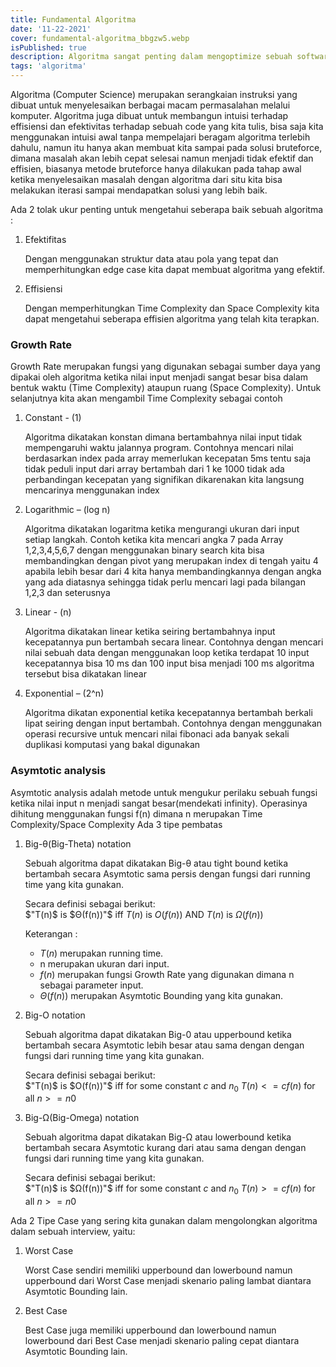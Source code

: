 ```yaml
---
title: Fundamental Algoritma
date: '11-22-2021'
cover: fundamental-algoritma_bbgzw5.webp
isPublished: true
description: Algoritma sangat penting dalam mengoptimize sebuah software dan bahkan dengan membuat algoritma yang lebih baik di beberapa kasus bisa jauh lebih cepat dibandingkan dengan komputer yang lebih powerfull
tags: 'algoritma'
---
```


Algoritma (Computer Science) merupakan serangkaian instruksi yang dibuat untuk menyelesaikan berbagai macam permasalahan melalui komputer.
Algoritma juga dibuat untuk membangun intuisi terhadap effisiensi dan efektivitas terhadap sebuah code yang kita tulis, bisa saja kita menggunakan intuisi awal tanpa mempelajari beragam algoritma terlebih dahulu, namun itu hanya akan membuat kita sampai pada solusi bruteforce, dimana masalah akan lebih cepat selesai namun menjadi tidak efektif dan effisien, biasanya metode bruteforce hanya dilakukan pada tahap awal ketika menyelesaikan masalah dengan algoritma dari situ kita bisa melakukan iterasi sampai mendapatkan solusi yang lebih baik.

Ada 2 tolak ukur penting untuk mengetahui seberapa baik sebuah algoritma :

1. Efektifitas

    Dengan menggunakan struktur data atau pola yang tepat dan memperhitungkan edge case kita dapat membuat algoritma yang efektif.

2. Effisiensi

    Dengan memperhitungkan Time Complexity dan Space Complexity kita dapat mengetahui seberapa effisien algoritma yang telah kita terapkan.

### Growth Rate

Growth Rate merupakan fungsi yang digunakan sebagai sumber daya yang dipakai oleh algoritma ketika nilai input menjadi sangat besar bisa dalam bentuk waktu (Time Complexity) ataupun ruang (Space Complexity). Untuk selanjutnya kita akan mengambil Time Complexity sebagai contoh

1. Constant - (1)

    Algoritma dikatakan konstan dimana bertambahnya nilai input tidak mempengaruhi waktu jalannya program. Contohnya mencari nilai berdasarkan index pada array memerlukan kecepatan 5ms tentu saja tidak peduli input dari array bertambah dari 1 ke 1000 tidak ada perbandingan kecepatan yang signifikan dikarenakan kita langsung mencarinya menggunakan index

2. Logarithmic – (log n)

    Algoritma dikatakan logaritma ketika mengurangi ukuran dari input setiap langkah. Contoh ketika kita mencari angka 7 pada Array 1,2,3,4,5,6,7 dengan menggunakan binary search kita bisa membandingkan dengan pivot yang merupakan index di tengah yaitu 4 apabila lebih besar dari 4 kita hanya membandingkannya dengan angka yang ada diatasnya sehingga tidak perlu mencari lagi pada bilangan 1,2,3 dan seterusnya

3. Linear - (n)

    Algoritma dikatakan linear ketika seiring bertambahnya input kecepatannya pun bertambah secara linear. Contohnya dengan mencari nilai sebuah data dengan menggunakan loop ketika terdapat 10 input kecepatannya bisa 10 ms dan 100 input bisa menjadi 100 ms algoritma tersebut bisa dikatakan linear

4. Exponential – (2^n)

    Algoritma dikatan exponential ketika kecepatannya bertambah berkali lipat seiring dengan input bertambah. Contohnya dengan menggunakan operasi recursive untuk mencari nilai fibonaci ada banyak sekali duplikasi komputasi yang bakal digunakan

### Asymtotic analysis

Asymtotic analysis adalah metode untuk mengukur perilaku sebuah fungsi ketika nilai input n menjadi sangat besar(mendekati infinity). Operasinya dihitung menggunakan fungsi f(n) dimana n merupakan Time Complexity/Space Complexity Ada 3 tipe pembatas

1.  Big-θ(Big-Theta) notation

    Sebuah algoritma dapat dikatakan Big-θ atau tight bound ketika bertambah secara Asymtotic sama persis dengan fungsi dari running time yang kita gunakan.

    Secara definisi sebagai berikut:  
    $"T(n)$ is $Θ(f(n))"$ iff $T(n)$ is $O(f(n))$ AND $T(n)$ is $Ω(f(n))$

    Keterangan :

    -   $T(n)$ merupakan running time.
    -   n merupakan ukuran dari input.
    -   $f(n)$ merupakan fungsi Growth Rate yang digunakan dimana n sebagai parameter input.
    -   $Θ(f(n))$ merupakan Asymtotic Bounding yang kita gunakan.

2.  Big-O notation

    Sebuah algoritma dapat dikatakan Big-0 atau upperbound ketika bertambah secara Asymtotic lebih besar atau sama dengan dengan fungsi dari running time yang kita gunakan.

    Secara definisi sebagai berikut:  
    $"T(n)$ is $O(f(n))"$ iff for some constant $c$ and $n_{0}$ $T(n) <= cf(n)$ for all $n >= n0$

3.  Big-Ω(Big-Omega) notation

    Sebuah algoritma dapat dikatakan Big-Ω atau lowerbound ketika bertambah secara Asymtotic kurang dari atau sama dengan dengan fungsi dari running time yang kita gunakan.

    Secara definisi sebagai berikut:  
    $"T(n)$ is $Ω(f(n))"$ iff for some constant $c$ and $n_{0}$ $T(n) >= cf(n)$ for all $n >= n0$

Ada 2 Tipe Case yang sering kita gunakan dalam mengolongkan algoritma dalam sebuah interview, yaitu:

1. Worst Case

    Worst Case sendiri memiliki upperbound dan lowerbound namun upperbound dari Worst Case menjadi skenario paling lambat diantara Asymtotic Bounding lain.

2. Best Case

    Best Case juga memiliki upperbound dan lowerbound namun lowerbound dari Best Case menjadi skenario paling cepat diantara Asymtotic Bounding lain.
